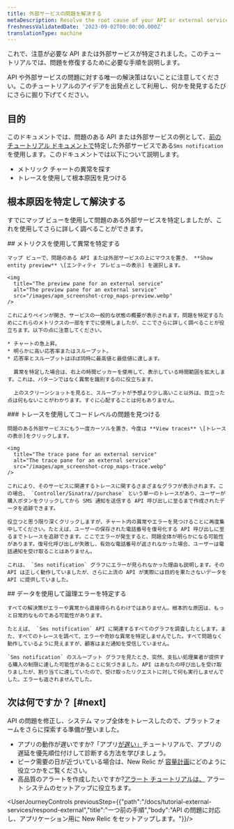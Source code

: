 ```yaml
---
title: 外部サービスの問題を解決する
metaDescription: Resolve the root cause of your API or external service problems
freshnessValidatedDate: '2023-09-02T00:00:00.000Z'
translationType: machine
---
```


これで、注意が必要な API または外部サービスが特定されました。このチュートリアルでは、問題を修復するために必要な手順を説明します。

API や外部サービスの問題に対する唯一の解決策はないことに注意してください。このチュートリアルのアイデアを出発点として利用し、何かを発見するたびにさらに掘り下げてください。

## 目的

このドキュメントでは、問題のある API または外部サービスの例として、[前のチュートリアル ドキュメントで](/docs/tutorial-external-services/respond-external)特定した外部サービスである`Sms notification`を使用します。このドキュメントでは以下について説明します。

* メトリック チャートの異常を探す
* トレースを使用して根本原因を見つける

## 根本原因を特定して解決する

すでにマップ ビューを使用して問題のある外部サービスを特定しましたが、これを使用してさらに詳しく調べることができます。

<Steps>
  <Step>
    ## メトリクスを使用して異常を特定する

    マップ ビューで、問題のある API または外部サービスの上にマウスを置き、 **Show entity preview** \[エンティティ プレビューの表示] を選択します。

    <img
      title="The preview pane for an external service"
      alt="The preview pane for an external service"
      src="/images/apm_screenshot-crop_maps-preview.webp"
    />

    これによりペインが開き、サービスの一般的な状態の概要が表示されます。問題を特定するためにこれらのメトリクスの一部をすでに使用しましたが、ここでさらに詳しく調べることが役立ちます。以下の点に注意してください。

    * チャートの急上昇。
    * 明らかに高い応答率またはスループット。
    * 応答率とスループットはほぼ同時に最高値と最低値に達します。

      異常を特定した場合は、右上の時間ピッカーを使用して、表示している時間範囲を拡大します。これは、パターンではなく異常を識別するのに役立ちます。

      上のスクリーンショットを見ると、スループットが予想より少し高いこと以外は、目立った点は何もないことがわかります。すぐに心配することは何もありません。
  </Step>

  <Step>
    ### トレースを使用してコードレベルの問題を見つける

    問題のある外部サービスにもう一度カーソルを置き、今度は **View traces** \[トレースの表示]をクリックします。

    <img
      title="The trace pane for an external service"
      alt="The trace pane for an external service"
      src="/images/apm_screenshot-crop_maps-trace.webp"
    />

    これにより、そのサービスに関連するトレースに関するさまざまなグラフが表示されます。この場合、 `Controller/Sinatra//purchase` という単一のトレースがあり、ユーザーが購入ボタンをクリックしてから SMS 通知を送信する API 呼び出しに至るまで作成されたデータを追跡できます。

    役立つと思う限り深くクリックしますが、チャート内の異常やエラーを見つけることに再度集中してください。たとえば、ユーザーの保存された電話番号を復号化する API 呼び出しに至るまでトレースを追跡できます。ここでエラーが発生すると、問題全体が明らかになる可能性があります。復号化呼び出しが失敗し、有効な電話番号が返されなかった場合、ユーザーは電話通知を受け取ることはありません。

    これは、 `Sms notification` グラフにエラーが見られなかった理由も説明します。その API は正しく動作していましたが、さらに上流の API が実際には目的を果たさないデータを API に提供していました。
  </Step>

  <Step>
    ## データを使用して論理エラーを特定する

    すべての解決策がエラーや異常から直接得られるわけではありません。根本的な原因は、もっと日常的なものである可能性があります。

    たとえば、 `Sms notification` API に関連するすべてのグラフを調査したとします。また、すべてのトレースを調べて、エラーや奇妙な異常を特定しませんでした。すべて問題なく動作しているように見えますが、顧客はまだ通知を受信していません。

    `Sms notification` のスループット グラフを見たとき、突然、支払い処理業者が提供する購入の制限に達した可能性があることに気づきました。API はあなたの呼び出しを受け取りましたが、割り当てに達していたので、受け取ったリクエストに対して何も実行しませんでした。エラーも返されませんでした。
  </Step>
</Steps>

## 次は何ですか？ [#next]

API の問題を修正し、システム マップ全体をトレースしたので、プラットフォームをさらに探索する準備が整いました。

* アプリの動作が遅いですか?「アプリ[が遅い」](/docs/tutorial-app-slow/root-causes)チュートリアルで、アプリの遅延を優先順位付けして診断する方法を学びましょう。
* ピーク需要の日が近づいている場合は、New Relic が [容量計画](/docs/tutorial-peak-demand/get-started)にどのように役立つかをご覧ください。
* 高品質のアラートを作成したいですか?[アラート チュートリアルは、](/docs/tutorial-create-alerts/create-new-relic-alerts/) アラート システムのセットアップに役立ちます。

<UserJourneyControls previousStep={{"path":"/docs/tutorial-external-services/respond-external","title":"一つ前の手順","body":"API の問題に対応し、アプリケーション用に New Relic をセットアップします。"}}/>
